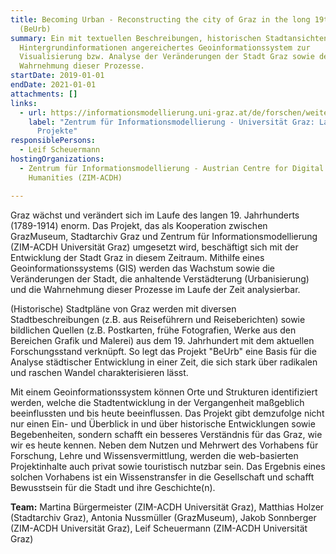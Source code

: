 ```yaml
---
title: Becoming Urban - Reconstructing the city of Graz in the long 19th century
  (BeUrb)
summary: Ein mit textuellen Beschreibungen, historischen Stadtansichten und
  Hintergrundinformationen angereichertes Geoinformationssystem zur
  Visualisierung bzw. Analyse der Veränderungen der Stadt Graz sowie der
  Wahrnehmung dieser Prozesse.
startDate: 2019-01-01
endDate: 2021-01-01
attachments: []
links:
  - url: https://informationsmodellierung.uni-graz.at/de/forschen/weitere-laufende-projekte/
    label: "Zentrum für Informationsmodellierung - Universität Graz: Laufende
      Projekte"
responsiblePersons:
  - Leif Scheuermann
hostingOrganizations:
  - Zentrum für Informationsmodellierung - Austrian Centre for Digital
    Humanities (ZIM-ACDH)

---
```

Graz wächst und verändert sich im Laufe des langen 19. Jahrhunderts (1789-1914) enorm. Das Projekt, das als Kooperation zwischen GrazMuseum, Stadtarchiv Graz und Zentrum für Informationsmodellierung (ZIM-ACDH Universität Graz) umgesetzt wird, beschäftigt sich mit der Entwicklung der Stadt Graz in diesem Zeitraum. Mithilfe eines Geoinformationssystems (GIS) werden das Wachstum sowie die Veränderungen der Stadt, die anhaltende Verstädterung (Urbanisierung) und die Wahrnehmung dieser Prozesse im Laufe der Zeit analysierbar.

(Historische) Stadtpläne von Graz werden mit diversen Stadtbeschreibungen (z.B. aus Reiseführern und Reiseberichten) sowie bildlichen Quellen (z.B. Postkarten, frühe Fotografien, Werke aus den Bereichen Grafik und Malerei) aus dem 19. Jahrhundert mit dem aktuellen Forschungsstand verknüpft. So legt das Projekt "BeUrb" eine Basis für die Analyse städtischer Entwicklung in einer Zeit, die sich stark über radikalen und raschen Wandel charakterisieren lässt.

Mit einem Geoinformationssystem können Orte und Strukturen identifiziert werden, welche die Stadtentwicklung in der Vergangenheit maßgeblich beeinflussten und bis heute beeinflussen. Das Projekt gibt demzufolge nicht nur einen Ein- und Überblick in und über historische Entwicklungen sowie Begebenheiten, sondern schafft ein besseres Verständnis für das Graz, wie wir es heute kennen. Neben dem Nutzen und Mehrwert des Vorhabens für Forschung, Lehre und Wissensvermittlung, werden die web-basierten Projektinhalte auch privat sowie touristisch nutzbar sein. Das Ergebnis eines solchen Vorhabens ist ein Wissenstransfer in die Gesellschaft und schafft Bewusstsein für die Stadt und ihre Geschichte(n).

**Team:** Martina Bürgermeister (ZIM-ACDH Universität Graz), Matthias Holzer (Stadtarchiv Graz), Antonia Nussmüller (GrazMuseum), Jakob Sonnberger (ZIM-ACDH Universität Graz), Leif Scheuermann (ZIM-ACDH Universität Graz)
